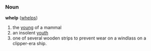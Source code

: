 ===Noun===
'''whelp''' ([[whelps]])

#the [[young]] of a mammal
#an insolent [[youth]]
# one of several wooden strips to prevent wear on a windlass on a clipper-era ship.